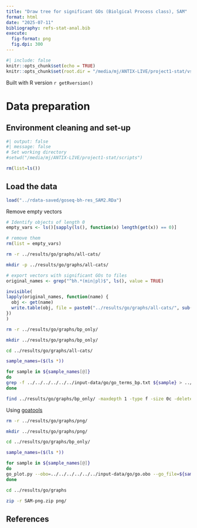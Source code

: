 ```yaml
---
title: "Draw tree for significant GOs (Biolgical Process class), SAM"
format: html
date: "2025-07-11"
bibliography: refs-stat-anal.bib
execute:
  fig-format: png
  fig.dpi: 300
---
```


```r
#| include: false
knitr::opts_chunk$set(echo = TRUE)
knitr::opts_chunk$set(root.dir = "/media/mj/ANTIX-LIVE/project1-stat/vs-day-two/SAM/scripts")
```

Built with R version `r getRversion()`

# Data preparation

## Environment cleaning and set-up

```r
#| output: false
#| message: false
# Set working directory
#setwd("/media/mj/ANTIX-LIVE/project1-stat/scripts")

rm(list=ls())
```

## Load the data

```r
load("../rdata-saved/goseq-bh-res_SAM2.RDa")
```

Remove empty vectors
```r
# Identify objects of length 0
empty_vars <- ls()[sapply(ls(), function(x) length(get(x)) == 0)]

# remove them
rm(list = empty_vars)
```

```bash
rm -r ../results/go/graphs/all-cats/

mkdir -p ../results/go/graphs/all-cats/
```

```r
# export vectors with significant GOs to files
original_names <- grep("^bh.*(min|pl)$", ls(), value = TRUE)

invisible(
lapply(original_names, function(name) {
  obj <- get(name)
  write.table(obj, file = paste0("../results/go/graphs/all-cats/", sub("^.*\\.(\\w+)*$", "\\1", name)), row.names = FALSE, col.names=FALSE, quote = FALSE)
})
)
```

```bash

rm -r ../results/go/graphs/bp_only/

mkdir ../results/go/graphs/bp_only/

cd ../results/go/graphs/all-cats/

sample_names=($(ls *))

for sample in ${sample_names[@]}
do
grep -f ../../../../../../input-data/go/go_terms_bp.txt ${sample} > ../bp_only/${sample}.bp
done
```

```bash
find ../results/go/graphs/bp_only/ -maxdepth 1 -type f -size 0c -delete
```

Using [goatools](https://github.com/tanghaibao/goatools/blob/main/doc/md/README_go_plot.md#six-different-colored-go-terms-without-relationships)

```bash

rm -r ../results/go/graphs/png/

mkdir ../results/go/graphs/png/

cd ../results/go/graphs/bp_only/

sample_names=($(ls *))

for sample in ${sample_names[@]}
do
go_plot.py --obo=../../../../../../input-data/go/go.obo --go_file=${sample} --outfile=../png/${sample}.png
done
```

```bash
cd ../results/go/graphs

zip -r SAM-png.zip png/

```

## References